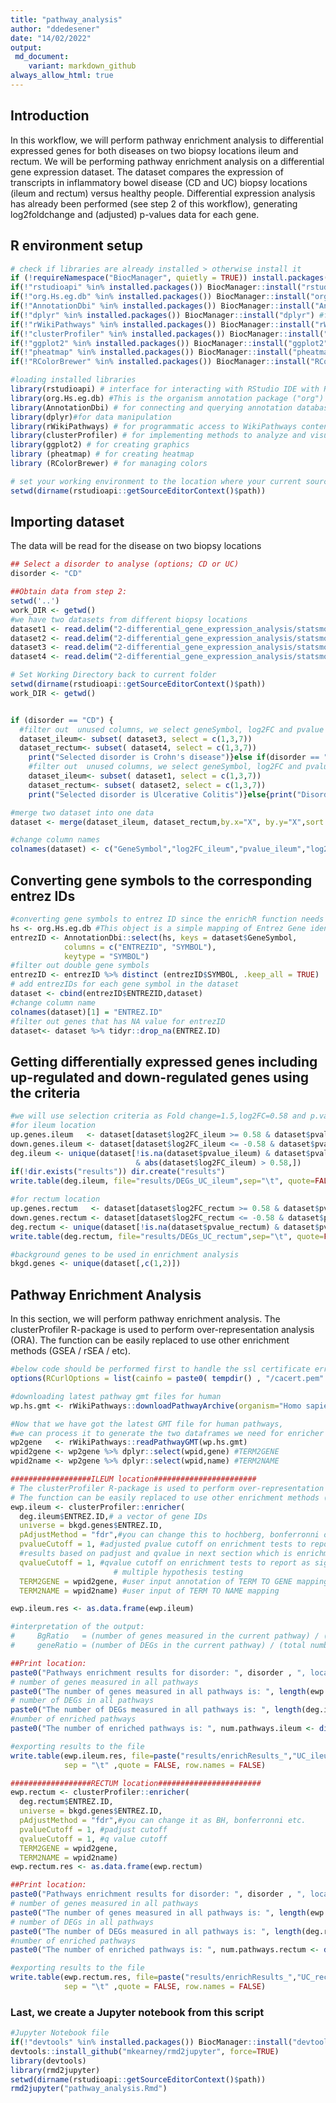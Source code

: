 ```yaml
---
title: "pathway_analysis"
author: "ddedesener"
date: "14/02/2022"
output:
 md_document:
    variant: markdown_github
always_allow_html: true
---
```

## Introduction
In this workflow, we will perform pathway enrichment analysis to differential expressed genes for both diseases on two biopsy locations ileum and rectum.
We will be performing pathway enrichment analysis on a differential gene expression dataset. The dataset compares the expression of transcripts in inflammatory bowel disease (CD and UC) biopsy locations (ileum and rectum) versus healthy people. Differential expression analysis has already been performed (see step 2 of this workflow), generating log2foldchange and (adjusted) p-values data for each gene.

## R environment setup
```r
# check if libraries are already installed > otherwise install it
if (!requireNamespace("BiocManager", quietly = TRUE)) install.packages("BiocManager")
if(!"rstudioapi" %in% installed.packages()) BiocManager::install("rstudioapi")
if(!"org.Hs.eg.db" %in% installed.packages()) BiocManager::install("org.Hs.eg.db")  
if(!"AnnotationDbi" %in% installed.packages()) BiocManager::install("AnnotationDbi")
if(!"dplyr" %in% installed.packages()) BiocManager::install("dplyr") #for using %>% function
if(!"rWikiPathways" %in% installed.packages()) BiocManager::install("rWikiPathways")
if(!"clusterProfiler" %in% installed.packages()) BiocManager::install("clusterProfiler") 
if(!"ggplot2" %in% installed.packages()) BiocManager::install("ggplot2") 
if(!"pheatmap" %in% installed.packages()) BiocManager::install("pheatmap")
if(!"RColorBrewer" %in% installed.packages()) BiocManager::install("RColorBrewer")

#loading installed libraries
library(rstudioapi) # interface for interacting with RStudio IDE with R code.
library(org.Hs.eg.db) #This is the organism annotation package ("org") for Homo sapiens ("Hs"), organized as an AnnotationDbi   package ("db"), using Entrez Gene IDs ("eg") as primary key.
library(AnnotationDbi) # for connecting and querying annotation databases
library(dplyr)#for data manipulation
library(rWikiPathways) # for programmatic access to WikiPathways content
library(clusterProfiler) # for implementing methods to analyze and visualize functional profiles of genomic data
library(ggplot2) # for creating graphics
library (pheatmap) # for creating heatmap
library (RColorBrewer) # for managing colors 

# set your working environment to the location where your current source file is saved into.
setwd(dirname(rstudioapi::getSourceEditorContext()$path))
```

## Importing dataset
The data will be read for the disease on two biopsy locations
```r
## Select a disorder to analyse (options; CD or UC)
disorder <- "CD"

##Obtain data from step 2:
setwd('..')
work_DIR <- getwd()
#we have two datasets from different biopsy locations
dataset1 <- read.delim("2-differential_gene_expression_analysis/statsmodel/table_UC_Ileum_vs_nonIBD_Ileum.tab")
dataset2 <- read.delim("2-differential_gene_expression_analysis/statsmodel/table_UC_Rectum_vs_nonIBD_Rectum.tab")
dataset3 <- read.delim("2-differential_gene_expression_analysis/statsmodel/table_CD_Ileum_vs_nonIBD_Ileum.tab")
dataset4 <- read.delim("2-differential_gene_expression_analysis/statsmodel/table_CD_Rectum_vs_nonIBD_Rectum.tab")

# Set Working Directory back to current folder
setwd(dirname(rstudioapi::getSourceEditorContext()$path))
work_DIR <- getwd()


if (disorder == "CD") {
  #filter out  unused columns, we select geneSymbol, log2FC and pvalue
  dataset_ileum<- subset( dataset3, select = c(1,3,7))
  dataset_rectum<- subset( dataset4, select = c(1,3,7))
    print("Selected disorder is Crohn's disease")}else if(disorder == "UC"){ 
    #filter out  unused columns, we select geneSymbol, log2FC and pvalue
    dataset_ileum<- subset( dataset1, select = c(1,3,7))
    dataset_rectum<- subset( dataset2, select = c(1,3,7))
    print("Selected disorder is Ulcerative Colitis")}else{print("Disorder not Recognised")}

#merge two dataset into one data 
dataset <- merge(dataset_ileum, dataset_rectum,by.x="X", by.y="X",sort = TRUE, all.x = TRUE, all.y = TRUE)

#change column names
colnames(dataset) <- c("GeneSymbol","log2FC_ileum","pvalue_ileum","log2FC_rectum","pvalue_rectum")
```

## Converting gene symbols to the corresponding entrez IDs
```r
#converting gene symbols to entrez ID since the enrichR function needs entrez IDs for each gene symbol
hs <- org.Hs.eg.db #This object is a simple mapping of Entrez Gene identifier
entrezID <- AnnotationDbi::select(hs, keys = dataset$GeneSymbol,
            columns = c("ENTREZID", "SYMBOL"),
            keytype = "SYMBOL")
#filter out double gene symbols
entrezID <- entrezID %>% distinct (entrezID$SYMBOL, .keep_all = TRUE)
# add entrezIDs for each gene symbol in the dataset
dataset <- cbind(entrezID$ENTREZID,dataset)
#change column name
colnames(dataset)[1] = "ENTREZ.ID"
#filter out genes that has NA value for entrezID
dataset<- dataset %>% tidyr::drop_na(ENTREZ.ID)
```
## Getting differentially expressed genes including up-regulated and down-regulated genes using the criteria
```r
#we will use selection criteria as Fold change=1.5,log2FC=0.58 and p.value < 0.05
#for ileum location
up.genes.ileum   <- dataset[dataset$log2FC_ileum >= 0.58 & dataset$pvalue_ileum < 0.05, 1] 
down.genes.ileum <- dataset[dataset$log2FC_ileum <= -0.58 & dataset$pvalue_ileum < 0.05, 1] 
deg.ileum <- unique(dataset[!is.na(dataset$pvalue_ileum) & dataset$pvalue_ileum < 0.05 
                            & abs(dataset$log2FC_ileum) > 0.58,])
if(!dir.exists("results")) dir.create("results")
write.table(deg.ileum, file="results/DEGs_UC_ileum",sep="\t", quote=FALSE, row.names = FALSE)

#for rectum location
up.genes.rectum   <- dataset[dataset$log2FC_rectum >= 0.58 & dataset$pvalue_rectum < 0.05, 1] 
down.genes.rectum <- dataset[dataset$log2FC_rectum <= -0.58 & dataset$pvalue_rectum < 0.05, 1] 
deg.rectum <- unique(dataset[!is.na(dataset$pvalue_rectum) & dataset$pvalue_rectum < 0.05 & abs(dataset$log2FC_rectum) > 0.58,])
write.table(deg.rectum, file="results/DEGs_UC_rectum",sep="\t", quote=FALSE, row.names = FALSE)

#background genes to be used in enrichment analysis
bkgd.genes <- unique(dataset[,c(1,2)])
```

## Pathway Enrichment Analysis
In this section, we will  perform pathway enrichment analysis.
The clusterProfiler R-package is used to perform over-representation analysis (ORA). 
The function can be easily replaced to use other enrichment methods (GSEA / rSEA / etc). 
```r
#below code should be performed first to handle the ssl certificate error while uploading pathways 
options(RCurlOptions = list(cainfo = paste0( tempdir() , "/cacert.pem" ), ssl.verifypeer = FALSE))

#downloading latest pathway gmt files for human 
wp.hs.gmt <- rWikiPathways::downloadPathwayArchive(organism="Homo sapiens", format = "gmt")

#Now that we have got the latest GMT file for human pathways, 
#we can process it to generate the two dataframes we need for enricher
wp2gene   <- rWikiPathways::readPathwayGMT(wp.hs.gmt)
wpid2gene <- wp2gene %>% dplyr::select(wpid,gene) #TERM2GENE
wpid2name <- wp2gene %>% dplyr::select(wpid,name) #TERM2NAME

##################ILEUM location#######################
# The clusterProfiler R-package is used to perform over-representation analysis (ORA)
# The function can be easily replaced to use other enrichment methods (GSEA / rSEA / etc). 
ewp.ileum <- clusterProfiler::enricher(
  deg.ileum$ENTREZ.ID,# a vector of gene IDs
  universe = bkgd.genes$ENTREZ.ID,
  pAdjustMethod = "fdr",#you can change this to hochberg, bonferronni or none etc.
  pvalueCutoff = 1, #adjusted pvalue cutoff on enrichment tests to report, we set it a wider criteria then we will filter out
  #results based on padjust and qvalue in next section which is enrichment result visualization
  qvalueCutoff = 1, #qvalue cutoff on enrichment tests to report as significant, 
                       # multiple hypothesis testing
  TERM2GENE = wpid2gene, #user input annotation of TERM TO GENE mapping
  TERM2NAME = wpid2name) #user input of TERM TO NAME mapping

ewp.ileum.res <- as.data.frame(ewp.ileum) 

#interpretation of the output: 
#     BgRatio   = (number of genes measured in the current pathway) / (number of genes measured in all pathways)
#     geneRatio = (number of DEGs in the current pathway) / (total number of DEGs in all pathways)

##Print location:
paste0("Pathways enrichment results for disorder: ", disorder , ", location: ILEUM")
# number of genes measured in all pathways
paste0("The number of genes measured in all pathways is: ", length(ewp.ileum@universe))
# number of DEGs in all pathways
paste0("The number of DEGs measured in all pathways is: ", length(deg.ileum$ENTREZ.ID[deg.ileum$ENTREZ.ID %in% unique(wp2gene$gene)]))
#number of enriched pathways
paste0("The number of enriched pathways is: ", num.pathways.ileum <- dim(ewp.ileum.res)[1])

#exporting results to the file
write.table(ewp.ileum.res, file=paste("results/enrichResults_","UC_ileum",sep = ""),
            sep = "\t" ,quote = FALSE, row.names = FALSE)

##################RECTUM location#######################
ewp.rectum <- clusterProfiler::enricher(
  deg.rectum$ENTREZ.ID,
  universe = bkgd.genes$ENTREZ.ID,
  pAdjustMethod = "fdr",#you can change it as BH, bonferronni etc.
  pvalueCutoff = 1, #padjust cutoff
  qvalueCutoff = 1, #q value cutoff 
  TERM2GENE = wpid2gene,
  TERM2NAME = wpid2name)
ewp.rectum.res <- as.data.frame(ewp.rectum) 

##Print location:
paste0("Pathways enrichment results for disorder: ", disorder , ", location: RECTUM")
# number of genes measured in all pathways
paste0("The number of genes measured in all pathways is: ", length(ewp.rectum@universe))
# number of DEGs in all pathways
paste0("The number of DEGs measured in all pathways is: ", length(deg.rectum$ENTREZ.ID[deg.rectum$ENTREZ.ID %in% unique(wp2gene$gene)]))
#number of enriched pathways
paste0("The number of enriched pathways is: ", num.pathways.rectum <- dim(ewp.rectum.res)[1])

#exporting results to the file
write.table(ewp.rectum.res, file=paste("results/enrichResults_","UC_rectum",sep = ""),
            sep = "\t" ,quote = FALSE, row.names = FALSE)
```

### Last, we create a Jupyter notebook from this script
```r
#Jupyter Notebook file
if(!"devtools" %in% installed.packages()) BiocManager::install("devtools")
devtools::install_github("mkearney/rmd2jupyter", force=TRUE)
library(devtools)
library(rmd2jupyter)
setwd(dirname(rstudioapi::getSourceEditorContext()$path))
rmd2jupyter("pathway_analysis.Rmd")
```
